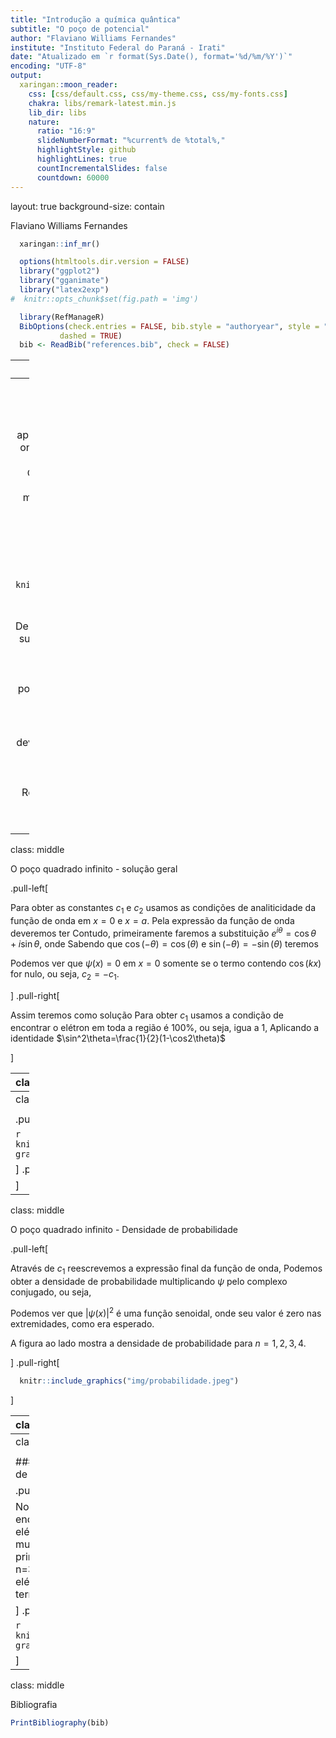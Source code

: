 ```yaml
---
title: "Introdução a química quântica"
subtitle: "O poço de potencial"
author: "Flaviano Williams Fernandes"
institute: "Instituto Federal do Paraná - Irati"
date: "Atualizado em `r format(Sys.Date(), format='%d/%m/%Y')`"
encoding: "UTF-8"
output:
  xaringan::moon_reader:
    css: [css/default.css, css/my-theme.css, css/my-fonts.css]
    chakra: libs/remark-latest.min.js
    lib_dir: libs
    nature:
      ratio: "16:9"
      slideNumberFormat: "%current% de %total%,"
      highlightStyle: github
      highlightLines: true
      countIncrementalSlides: false
      countdown: 60000
---
```

layout: true
background-size: contain

<div class="my-footer"><span>Flaviano Williams Fernandes</span></div>

```r
  xaringan::inf_mr()
```

```r
  options(htmltools.dir.version = FALSE)
  library("ggplot2")
  library("gganimate")
  library("latex2exp")
#  knitr::opts_chunk$set(fig.path = 'img')
```

```r
  library(RefManageR)
  BibOptions(check.entries = FALSE, bib.style = "authoryear", style = "markdown",
           dashed = TRUE)
  bib <- ReadBib("references.bib", check = FALSE)
```

---
class: middle

<div class="my-header"><span>Sumário</span></div>

1. O poço quadrado infinito

6. Bibliografia

<div class="footnote">
  <ul>
  <hr>
  <li> Esta apresentação está disponível para download em <a href="https://flavianowilliams.github.io/education">flavianowilliams.github.io/education</a>;
  <li> Este material está sujeito a modificações. Recomenda-se acompanhamento permanente.
  </ul>
</div>

---
class: middle

<div class="my-header"><span>O poço quadrado infinito - exemplo real</span></div>

.pull-left[

A figura abaixo mostra um elétron aprisionado em uma cúpula à vácuo, onde as extremidades dessa cúpula está submetida a uma d.d.p. V, `r Cite(bib, c("tipler"))`. Podemos considerar que o elétron pode se mover livremente dentro da cúpula, mas ao se aproximar das extremidades, ele sofre uma forte repulsão, impedindo-o de estar além das extremidades desta cúpula.

```r
  knitr::include_graphics("img/poco-potencial-representacao.jpeg")
```

]
.pull-right[

De acordo com o dispositivo ao lado, supondo que a barreira de potencial assume valores extremamente elevados nas extremidades da cúpula, podemos dizer que o potencial $V(x)$ assume valores como mostra abaixo,
\begin{aligned}
V(x)=
  \begin{cases}
    \infty,\quad & (x\le 0),\\
    0,\quad & (0< x< a),\\
    \infty,\quad & (x\ge a).
  \end{cases}
\end{aligned}

Para $x<0$ e $x>a$ temos que a partícula não poderá aparecer devido a barreira de potencial, assim a função de onda deve ser zero nessa região. E para $0\le x \le a$ temos a solução da partícula. Reunindo essas informações temos a solução geral do elétron,

\begin{aligned}
\psi(x)=
  \begin{cases}
    0,\quad & (x\le 0),\\
    c_1e^{ik_1x}+c_2e^{-ik_1x},\quad & (0< x< a),\\
    0,\quad & (x\ge a).
  \end{cases}
\end{aligned}

]

---
class: middle

<div class="my-header"><span>O poço quadrado infinito - solução geral</span></div>

.pull-left[

Para obter as constantes $c_1$ e $c_2$ usamos as condições de analiticidade da função de onda em $x=0$ e $x=a$. Pela expressão da função de onda deveremos ter
\begin{aligned}
  \psi(x=0) =\psi(x=a) = 0.
\end{aligned}
Contudo, primeiramente faremos a substituição $e^{i\theta}=\cos\theta+i\sin\theta$, onde
\begin{aligned}
  \psi(x) & = c_1(\cos(kx)+i\sin(kx))+\\
  & + c_2(\cos(-kx)+i\sin(-kx)).
\end{aligned}
Sabendo que $\cos(-\theta)=\cos(\theta)$ e $\sin(-\theta)=-\sin(\theta)$ teremos
\begin{aligned}
  \psi(x) & = c_1\cos(kx)+ic_1\sin(kx)+\\
  & + c_2\cos(kx)-ic_2\sin(kx),\\
  & = (c_1+c_2)\cos(kx)+i(c_1-c_2)\sin(kx).
\end{aligned}
Podemos ver que $\psi(x)=0$ em $x=0$ somente se o termo contendo $\cos(kx)$ for nulo, ou seja, $c_2=-c_1$.

]
.pull-right[

Assim teremos como solução
\begin{aligned}
\psi(x)=
  \begin{cases}
    0,\quad & (x\le 0),\\
    2ic_1\sin(kx),\quad & (0< x< a),\\
    0,\quad & (x\ge a).
  \end{cases}
\end{aligned}
Para obter $c_1$ usamos a condição de encontrar o elétron em toda a região é 100%, ou seja, igua a 1,
\begin{aligned}
  \int^{\infty}_{-\infty}|\psi(x)|^2dx & = 1,\\
  \int^{a}_{0}(2ic_1\sin(kx))^*(-2ic_1\sin(kx)) & = 1,\\
  4|c_1|^2\int^{a}_{0}\sin^2(kx)dx & = 1.
\end{aligned}
Aplicando a identidade $\sin^2\theta=\frac{1}{2}(1-\cos2\theta)$
\begin{aligned}
  \frac{4|c_1|^2}{2}\int^{a}_{0}(1-\cos2kx)dx & = 1.
\end{aligned}

]

---
class: middle

<div class="my-header"><span>O poço quadrado infinito - Níveis de energia</span></div>

.pull-left[

\begin{aligned}
  2|c_1|^2\int^{a}_{0}(1-\cos2kx)dx & = 1,\\
  2|c_1|^2\left[\int^{a}_{0}dx-\int^{a}_{0}\cos2kx\right] & = 1,\\
  2|c_1|^2\left(a-\frac{\sin2ka}{2k}\right) & = 1.
\end{aligned}
Aplicando a condição $\psi(x=a)=0$ teremos
\begin{aligned}
  2c_1\sin ka = 0.
\end{aligned}
Isso será verdade se $\sin ka=0$. Assim, poderemos dizer que $\sin2ka$ também será zero,
\begin{aligned}
  2|c_1|^2a & = 1,\\
  c_1 & = \frac{1}{\sqrt{2a}}.
\end{aligned}
Retomando a equação $\sin ka=0$. Pela propriedade da função seno, temos que ela somente será zero se

]
.pull-right[

\begin{aligned}
  ka & = n\pi,\\
  k & = \frac{n\pi}{a},\quad (n=1, 2,\cdots)
\end{aligned}
Porém, a partir da solução da partícula livre, sabemos que $k=\frac{\sqrt{2mE}}{\hbar}$, portanto
\begin{aligned}
   \frac{\sqrt{2mE}}{\hbar} & = \frac{n\pi}{a},\\
   E & = \frac{n^2\pi^2\hbar^2}{2ma^2},\quad (n= 1, 2,\cdots).
\end{aligned}
**Podemos perceber que a energia do elétron assume valores discretos que dependem de $n^2$**. Além do mais, temos que os demais valores são constantes, assim
\begin{aligned}
   E_n & = \left(\frac{\pi^2\hbar^2}{2ma^2}\right)n^2= E_1n^2.
\end{aligned}
$E_1$ é chamado energia do estado fundamental.

]

---
class: middle

<div class="my-header"><span>O poço quadrado infinito - Representação gráfica dos níveis de energia</span></div>

.pull-left[

```r
  knitr::include_graphics("img/energia-grafico.jpeg")
```

]
.pu---right[

]

---
class: middle

<div class="my-header"><span>O poço quadrado infinito - Densidade de probabilidade</span></div>

.pull-left[

Através de $c_1$ reescrevemos a expressão final da função de onda,
\begin{aligned}
\psi(x)=
  \begin{cases}
    0,\quad & (x\le 0),\\
    i\sqrt{\frac{2}{a}}\sin\left(\frac{n\pi}{a}x\right),\quad & (0< x< a),\\
    0,\quad & (x\ge 0).
  \end{cases}
\end{aligned}
Podemos obter a densidade de probabilidade multiplicando $\psi$ pelo complexo conjugado, ou seja,
\begin{aligned}
|\psi(x)|^2=
  \begin{cases}
    0,\quad & (x\le 0),\\
    \frac{2}{a}\sin^2\left(\frac{n\pi}{a}x\right),\quad & (0< x< a),\\
    0,\quad & (x\ge 0).
  \end{cases}
\end{aligned}
Podemos ver que $|\psi(x)|^2$ é uma função senoidal, onde seu valor é zero nas extremidades, como era esperado.

A figura ao lado mostra a densidade de probabilidade para $n=1,2,3,4$.

]
.pull-right[

```r
  knitr::include_graphics("img/probabilidade.jpeg")
```

]

---
class: middle

<div class="my-header"><span>Potencial barreira - Aplicações </span></div>

### Ressonância eletrônica na molécula de butadieno

.pull-left[

A molécula de butadieno tem a estrutura $C=C-C=C$. Nela um elétron viaja repetidamente de uma extremidade a outra como se estivesse em um poço de potencial. Do ponto de vista mecânica quântica, este problema pode ser traduzido como o elétron na caixa.

```r
  knitr::include_graphics("img/butadieno.jpg")
```

]
.pull-right[

Do poblema do poço de potencial infinito, temos que os níveis de energia são dados por
\begin{aligned}
 E_n & = \frac{n^2\pi^2\hbar^2}{2ma^2} = \frac{n^2h^2}{8ma^2},
\end{aligned}
sabendo que $\hbar=h/2\pi$. Se o elétron saltar de um nível mais energético n+1 para o nível menos energético n, neste salto ele emite um fóton de energia $\Delta E$, onde
\begin{aligned}
  \Delta E & = E_{n+1}-E_n,\\
  & = \frac{(n+1)^2h^2}{8ma^2}-\frac{n^2h^2}{8ma^2},\\
  & = \frac{(2n+1)h^2}{8ma^2}.
\end{aligned}
No caso do fóton emitido, temos que a sua energia é $\Delta E = h\nu$, ou de maneira equivalente $\lambda = \frac{hc}{\Delta E}$.

]

---
class: middle

<div class="my-header"><span>Potencial barreira - Aplicações </span></div>

### Ressonância eletrônica na molécula de butadieno

.pull-left[

No butadieno, o níveis n=1 e 2 encontram-se ocupados por dois elétrons cada (considerando a multiplicidade de spin). Portanto, o primeiro estado excitado seria o nível n=3, devido a transição de um dos elétrons no nível n = 2 para n = 3. Assim teríamos
\begin{aligned}
  \lambda & = \frac{hc}{\Delta E},\\
  & = \frac{8mc}{h(2n+1)}a^2.
\end{aligned}
Para o elétron, teríamos
\begin{aligned}
  \lambda = \frac{329,7}{2n+1}a^2.
\end{aligned}
Considerando o comprimento do butadieno de 5,6 A teremos $\lambda=207\;nm$. onde o valor experimental é de $210\;nm$ com erro percentual de 1,4 %.

]
.pull-right[

```r
  knitr::include_graphics("img/transicao-grafico.jpeg")
```

]

---
class: middle

<div class="my-header"><span>Bibliografia</span></div>

```r
PrintBibliography(bib)
```

